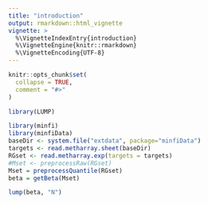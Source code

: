 ```yaml
---
title: "introduction"
output: rmarkdown::html_vignette
vignette: >
  %\VignetteIndexEntry{introduction}
  %\VignetteEngine{knitr::rmarkdown}
  %\VignetteEncoding{UTF-8}
---
```


```r
knitr::opts_chunk$set(
  collapse = TRUE,
  comment = "#>"
)
```

```r
library(LUMP)

library(minfi)
library(minfiData)
baseDir <- system.file("extdata", package="minfiData")
targets <- read.metharray.sheet(baseDir)
RGset <- read.metharray.exp(targets = targets)
#Mset <- preprocessRaw(RGset)
Mset = preprocessQuantile(RGset)
beta = getBeta(Mset)

lump(beta, "N")
```
